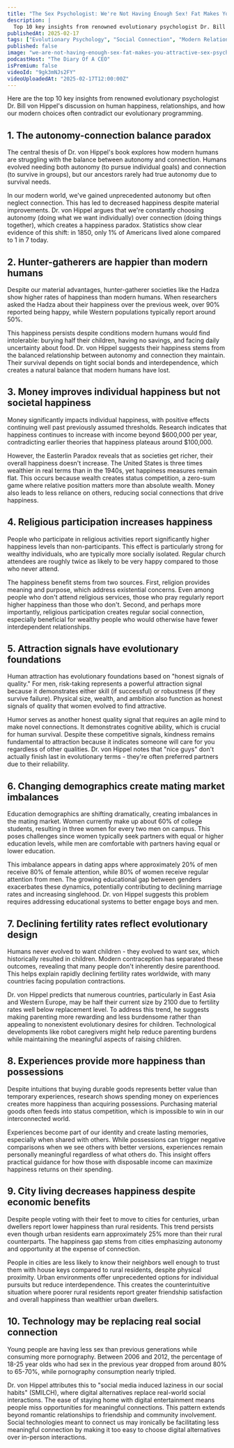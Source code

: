 ```yaml
---
title: "The Sex Psychologist: We're Not Having Enough Sex! Fat Makes You Attractive! Dr Bill Von Hippel"
description: |
  Top 10 key insights from renowned evolutionary psychologist Dr. Bill von Hippel's discussion on human happiness, relationships, and how our modern choices often contradict our evolutionary programming.
publishedAt: 2025-02-17
tags: ["Evolutionary Psychology", "Social Connection", "Modern Relationships"]
published: false
image: "we-are-not-having-enough-sex-fat-makes-you-attractive-sex-psychologist-bill-von-hippel.jpg"
podcastHost: "The Diary Of A CEO"
isPremium: false
videoId: "9gk3mNJs2FY"
videoUploadedAt: "2025-02-17T12:00:00Z"
---
```



<PodcastSummaryPageLayout frontmatter={frontmatter}>
Here are the top 10 key insights from renowned evolutionary psychologist Dr. Bill von Hippel's discussion on human happiness, relationships, and how our modern choices often contradict our evolutionary programming.

## 1. The autonomy-connection balance paradox

The central thesis of Dr. von Hippel's book explores how modern humans are struggling with the balance between autonomy and connection. Humans evolved needing both autonomy (to pursue individual goals) and connection (to survive in groups), but our ancestors rarely had true autonomy due to survival needs.

In our modern world, we've gained unprecedented autonomy but often neglect connection. This has led to decreased happiness despite material improvements. Dr. von Hippel argues that we're constantly choosing autonomy (doing what we want individually) over connection (doing things together), which creates a happiness paradox. Statistics show clear evidence of this shift: in 1850, only 1% of Americans lived alone compared to 1 in 7 today.

## 2. Hunter-gatherers are happier than modern humans

Despite our material advantages, hunter-gatherer societies like the Hadza show higher rates of happiness than modern humans. When researchers asked the Hadza about their happiness over the previous week, over 90% reported being happy, while Western populations typically report around 50%.

This happiness persists despite conditions modern humans would find intolerable: burying half their children, having no savings, and facing daily uncertainty about food. Dr. von Hippel suggests their happiness stems from the balanced relationship between autonomy and connection they maintain. Their survival depends on tight social bonds and interdependence, which creates a natural balance that modern humans have lost.

## 3. Money improves individual happiness but not societal happiness

Money significantly impacts individual happiness, with positive effects continuing well past previously assumed thresholds. Research indicates that happiness continues to increase with income beyond $600,000 per year, contradicting earlier theories that happiness plateaus around $100,000.

However, the Easterlin Paradox reveals that as societies get richer, their overall happiness doesn't increase. The United States is three times wealthier in real terms than in the 1940s, yet happiness measures remain flat. This occurs because wealth creates status competition, a zero-sum game where relative position matters more than absolute wealth. Money also leads to less reliance on others, reducing social connections that drive happiness.

## 4. Religious participation increases happiness

People who participate in religious activities report significantly higher happiness levels than non-participants. This effect is particularly strong for wealthy individuals, who are typically more socially isolated. Regular church attendees are roughly twice as likely to be very happy compared to those who never attend.

The happiness benefit stems from two sources. First, religion provides meaning and purpose, which address existential concerns. Even among people who don't attend religious services, those who pray regularly report higher happiness than those who don't. Second, and perhaps more importantly, religious participation creates regular social connection, especially beneficial for wealthy people who would otherwise have fewer interdependent relationships.

## 5. Attraction signals have evolutionary foundations

Human attraction has evolutionary foundations based on "honest signals of quality." For men, risk-taking represents a powerful attraction signal because it demonstrates either skill (if successful) or robustness (if they survive failure). Physical size, wealth, and ambition also function as honest signals of quality that women evolved to find attractive.

Humor serves as another honest quality signal that requires an agile mind to make novel connections. It demonstrates cognitive ability, which is crucial for human survival. Despite these competitive signals, kindness remains fundamental to attraction because it indicates someone will care for you regardless of other qualities. Dr. von Hippel notes that "nice guys" don't actually finish last in evolutionary terms - they're often preferred partners due to their reliability.

## 6. Changing demographics create mating market imbalances

Education demographics are shifting dramatically, creating imbalances in the mating market. Women currently make up about 60% of college students, resulting in three women for every two men on campus. This poses challenges since women typically seek partners with equal or higher education levels, while men are comfortable with partners having equal or lower education.

This imbalance appears in dating apps where approximately 20% of men receive 80% of female attention, while 80% of women receive regular attention from men. The growing educational gap between genders exacerbates these dynamics, potentially contributing to declining marriage rates and increasing singlehood. Dr. von Hippel suggests this problem requires addressing educational systems to better engage boys and men.

## 7. Declining fertility rates reflect evolutionary design

Humans never evolved to want children - they evolved to want sex, which historically resulted in children. Modern contraception has separated these outcomes, revealing that many people don't inherently desire parenthood. This helps explain rapidly declining fertility rates worldwide, with many countries facing population contractions.

Dr. von Hippel predicts that numerous countries, particularly in East Asia and Western Europe, may be half their current size by 2100 due to fertility rates well below replacement level. To address this trend, he suggests making parenting more rewarding and less burdensome rather than appealing to nonexistent evolutionary desires for children. Technological developments like robot caregivers might help reduce parenting burdens while maintaining the meaningful aspects of raising children.

## 8. Experiences provide more happiness than possessions

Despite intuitions that buying durable goods represents better value than temporary experiences, research shows spending money on experiences creates more happiness than acquiring possessions. Purchasing material goods often feeds into status competition, which is impossible to win in our interconnected world.

Experiences become part of our identity and create lasting memories, especially when shared with others. While possessions can trigger negative comparisons when we see others with better versions, experiences remain personally meaningful regardless of what others do. This insight offers practical guidance for how those with disposable income can maximize happiness returns on their spending.

## 9. City living decreases happiness despite economic benefits

Despite people voting with their feet to move to cities for centuries, urban dwellers report lower happiness than rural residents. This trend persists even though urban residents earn approximately 25% more than their rural counterparts. The happiness gap stems from cities emphasizing autonomy and opportunity at the expense of connection.

People in cities are less likely to know their neighbors well enough to trust them with house keys compared to rural residents, despite physical proximity. Urban environments offer unprecedented options for individual pursuits but reduce interdependence. This creates the counterintuitive situation where poorer rural residents report greater friendship satisfaction and overall happiness than wealthier urban dwellers.

## 10. Technology may be replacing real social connection

Young people are having less sex than previous generations while consuming more pornography. Between 2006 and 2012, the percentage of 18-25 year olds who had sex in the previous year dropped from around 80% to 65-70%, while pornography consumption nearly tripled.

Dr. von Hippel attributes this to "social media induced laziness in our social habits" (SMILCH), where digital alternatives replace real-world social interactions. The ease of staying home with digital entertainment means people miss opportunities for meaningful connections. This pattern extends beyond romantic relationships to friendship and community involvement. Social technologies meant to connect us may ironically be facilitating less meaningful connection by making it too easy to choose digital alternatives over in-person interactions.

</PodcastSummaryPageLayout>

